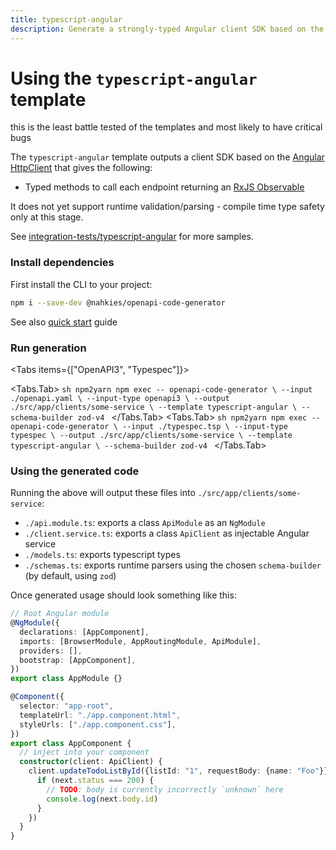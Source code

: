 ```yaml
---
title: typescript-angular
description: Generate a strongly-typed Angular client SDK based on the Angular HttpClient with RxJS Observable support for your OpenAPI or TypeSpec definitions.
---
```



# Using the `typescript-angular` template

<Callout type="warning" emoji="⚠️">
  this is the least battle tested of the templates and most likely to have critical bugs
</Callout>

The `typescript-angular` template outputs a client SDK based on the [Angular HttpClient](https://angular.io/api/common/http/HttpClient) that gives the following:
- Typed methods to call each endpoint returning an [RxJS Observable](https://rxjs.dev/guide/observable)

It does not yet support runtime validation/parsing - compile time type safety only at this stage.

See [integration-tests/typescript-angular](https://github.com/mnahkies/openapi-code-generator/tree/main/integration-tests/typescript-angular) for more samples.

### Install dependencies
First install the CLI to your project:
```sh npm2yarn
npm i --save-dev @nahkies/openapi-code-generator
```

See also [quick start](../../getting-started/quick-start) guide

### Run generation

<Tabs items={["OpenAPI3", "Typespec"]}>

  <Tabs.Tab>
    ```sh npm2yarn
    npm exec -- openapi-code-generator \
      --input ./openapi.yaml \
      --input-type openapi3 \
      --output ./src/app/clients/some-service \
      --template typescript-angular \
      --schema-builder zod-v4
    ```
  </Tabs.Tab>
  <Tabs.Tab>
    ```sh npm2yarn
    npm exec -- openapi-code-generator \
      --input ./typespec.tsp \
      --input-type typespec \
      --output ./src/app/clients/some-service \
      --template typescript-angular \
      --schema-builder zod-v4
    ```
  </Tabs.Tab>
</Tabs>

### Using the generated code
Running the above will output these files into `./src/app/clients/some-service`:

- `./api.module.ts`: exports a class `ApiModule` as an `NgModule`
- `./client.service.ts`: exports a class `ApiClient` as injectable Angular service
- `./models.ts`: exports typescript types
- `./schemas.ts`: exports runtime parsers using the chosen `schema-builder` (by default, using `zod`)

Once generated usage should look something like this:

```typescript
// Root Angular module
@NgModule({
  declarations: [AppComponent],
  imports: [BrowserModule, AppRoutingModule, ApiModule],
  providers: [],
  bootstrap: [AppComponent],
})
export class AppModule {}

@Component({
  selector: "app-root",
  templateUrl: "./app.component.html",
  styleUrls: ["./app.component.css"],
})
export class AppComponent {
  // inject into your component
  constructor(client: ApiClient) {
    client.updateTodoListById({listId: "1", requestBody: {name: "Foo"}}).subscribe((next) => {
      if (next.status === 200) {
        // TODO: body is currently incorrectly `unknown` here
        console.log(next.body.id)
      }
    })
  }
}
```
